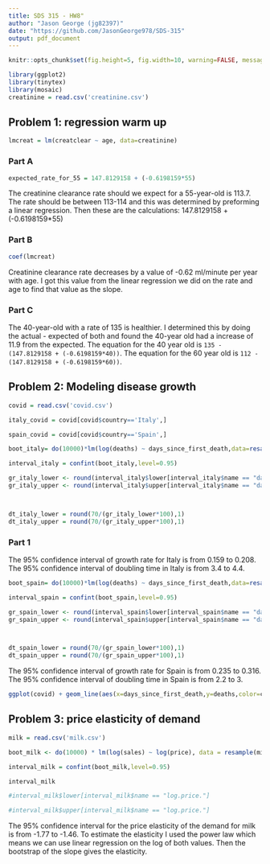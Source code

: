 ---
title: SDS 315 - HW8"
author: "Jason George (jg82397)"
date: "https://github.com/JasonGeorge978/SDS-315"
output: pdf_document
---

```{r setup, include=FALSE}
knitr::opts_chunk$set(fig.height=5, fig.width=10, warning=FALSE, message=FALSE, tidy=TRUE, echo=FALSE, tidy.opts=list(width.cutoff=60))
```

```{r}
library(ggplot2)
library(tinytex)
library(mosaic)
creatinine = read.csv('creatinine.csv')
```

\newpage

## **Problem 1: regression warm up**

```{r}
lmcreat = lm(creatclear ~ age, data=creatinine)
```


### **Part A**

```{r}
expected_rate_for_55 = 147.8129158 + (-0.6198159*55)
```
The creatinine clearance rate should we expect for a 55-year-old is 113.7. The rate should be between 113-114 and this was determined by preforming a linear regression. Then these are the calculations: 147.8129158 + (-0.6198159*55)

### **Part B**

```{r}
coef(lmcreat)
```

Creatinine clearance rate decreases by a value of -0.62 ml/minute per year with age. I got this value from the linear regression we did on the rate and age to find that value as the slope. 

### **Part C**

The 40-year-old with a rate of 135 is healthier. I determined this by doing the actual - expected of both and found the 40-year old had a increase of 11.9 from the expected. The equation for the 40 year old is `135 - (147.8129158 + (-0.6198159*40))`. The equation for the 60 year old is `112 - (147.8129158 + (-0.6198159*60))`. 

\newpage

## **Problem 2: Modeling disease growth**

```{r}
covid = read.csv('covid.csv')

italy_covid = covid[covid$country=='Italy',]

spain_covid = covid[covid$country=='Spain',]
```

```{r}
boot_italy= do(10000)*lm(log(deaths) ~ days_since_first_death,data=resample(italy_covid))

interval_italy = confint(boot_italy,level=0.95)


```


```{r}
gr_italy_lower <- round(interval_italy$lower[interval_italy$name == "days_since_first_death"],3)
gr_italy_upper <- round(interval_italy$upper[interval_italy$name == "days_since_first_death"],3)



dt_italy_lower = round(70/(gr_italy_lower*100),1)
dt_italy_upper = round(70/(gr_italy_upper*100),1)
```

### **Part 1**

The 95% confidence interval of growth rate for Italy is from 0.159 to 0.208. The 95% confidence interval of doubling time in Italy is from 3.4 to 4.4. 

```{r}
boot_spain= do(10000)*lm(log(deaths) ~ days_since_first_death,data=resample(spain_covid))

interval_spain = confint(boot_spain,level=0.95)
```


```{r}
gr_spain_lower <- round(interval_spain$lower[interval_spain$name == "days_since_first_death"],3)
gr_spain_upper <- round(interval_spain$upper[interval_spain$name == "days_since_first_death"],3)



dt_spain_lower = round(70/(gr_spain_lower*100),1)
dt_spain_upper = round(70/(gr_spain_upper*100),1)
```

The 95% confidence interval of growth rate for Spain is from 0.235 to 0.316. The 95% confidence interval of doubling time in Spain is from 2.2 to 3. 

```{r}
ggplot(covid) + geom_line(aes(x=days_since_first_death,y=deaths,color=country)) + theme_minimal()
```


\newpage

## **Problem 3: price elasticity of demand**
```{r}
milk = read.csv('milk.csv')
```

```{r}
boot_milk <- do(10000) * lm(log(sales) ~ log(price), data = resample(milk))

interval_milk = confint(boot_milk,level=0.95)

interval_milk

#interval_milk$lower[interval_milk$name == "log.price."]

#interval_milk$upper[interval_milk$name == "log.price."]


```

The 95% confidence interval for the price elasticity of the demand for milk is from -1.77 to -1.46. To estimate the elasticity I used the power law which means we can use linear regression on the log of both values. Then the bootstrap of the slope gives the elasticity. 

